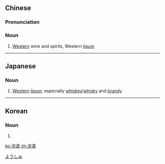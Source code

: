==Chinese==
{{zh-forms}}

===Pronunciation===
{{zh-pron
|m=yángjiǔ
|c=joeng4 zau2
|cat=n
}}

===Noun===
{{zh-noun}}

# [[Western]] wine and spirits, Western [[liquor]]

{{zh-cat|Alcoholic beverages}}

----

==Japanese==
{{ja-kanjitab|よう|しゅ|yomi=on}}

===Noun===
{{ja-noun|ようしゅ}}

# [[Western]] [[liquor]], especially [[whiskey]]/[[whisky]] and [[brandy]]

[[Category:ja:Beverages|ようしゅ]]

----

==Korean==
{{ko-hanjatab|}}

===Noun===
{{ko-noun|hj|hangeul=양주}}

# {{hanja form of|양주|[[Western]] [[liquor]], especially [[whiskey]]/[[whisky]]}}

[[ko:洋酒]]
[[zh:洋酒]]